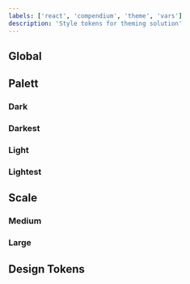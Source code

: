 ```yaml
---
labels: ['react', 'compendium', 'theme', 'vars']
description: 'Style tokens for theming solution'
---
```



## Global

<CSSModulePreview styles={vars.global} />

## Palett

### Dark

<CSSModulePreview styles={vars.palette.dark} />

### Darkest

<CSSModulePreview styles={vars.palette.darkest} />

### Light

<CSSModulePreview styles={vars.palette.light} />

### Lightest

<CSSModulePreview styles={vars.palette.lightest} />

## Scale

### Medium

<CSSModulePreview styles={vars.scale.medium} />

### Large

<CSSModulePreview styles={vars.scale.large} />

## Design Tokens

<CSSModulePreview styles={vars.tokens} />
